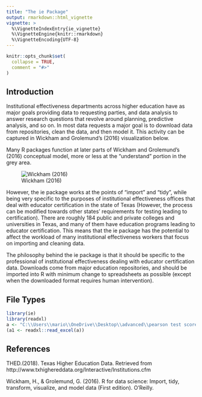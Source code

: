 ```yaml
---
title: "The ie Package"
output: rmarkdown::html_vignette
vignette: >
  %\VignetteIndexEntry{ie_vignette}
  %\VignetteEngine{knitr::rmarkdown}
  %\VignetteEncoding{UTF-8}
---
```


```r
knitr::opts_chunk$set(
  collapse = TRUE,
  comment = "#>"
)
```
## Introduction

Institutional effectiveness departments across higher education have as major goals providing data to requesting parties, and data analysis to answer research questions that revolve around planning, predictive analysis, and so on. In most data requests a major goal is to download data from repositories, clean the data, and then model it. This activity can be captured in Wickham and Grolemund's (2016) visualization below.

Many R packages function at later parts of Wickham and Grolemund's (2016) conceptual model, more or less at the "understand" portion in the grey area. 

![Wickham (2016)](c:/users/mario/OneDrive/Desktop/ie/vignettes/wickham_2016.png)


However, the ie package works at the points of "import" and "tidy", while being very specific to the purposes of institutional effectiveness offices that deal with educator certification in the state of Texas (However, the process can be modified towards other states' requirements for testing leading to certification). There are roughly 184 public and private colleges and universities in Texas, and many of them have education programs leading to educator certification. This means that the ie package has the potential to affect the workload of many institutional effectiveness workers that focus on importing and cleaning data.

The philosophy behind the ie package is that it should be specific to the professional of institutional effectiveness dealing with educator certification data. Downloads come from major education repositories, and should be imported into R with minimum change to spreadsheets as possible (except when the downloaded format requires human intervention). 

## File Types




```r
library(ie)
library(readxl)
a <- "C:\\Users\\mario\\OneDrive\\Desktop\\advanced\\pearson test scores ---a.xlsx"
(a1 <- readxl::read_excel(a))


```


## References

THED.(2018). Texas Higher Education Data. Retrieved from http://www.txhighereddata.org/Interactive/Institutions.cfm

Wickham, H., & Grolemund, G. (2016). R for data science: Import, tidy, transform, visualize, and model data (First edition). O'Reilly.

